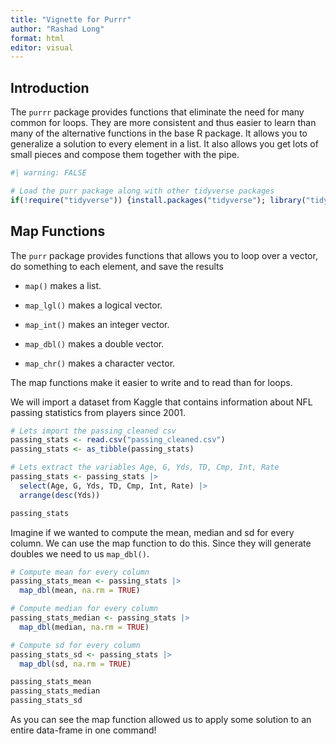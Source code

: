 ```yaml
---
title: "Vignette for Purrr"
author: "Rashad Long"
format: html  
editor: visual
---
```


## Introduction

The `purrr` package provides functions that eliminate the need for many common for loops. They are more consistent and thus easier to learn than many of the alternative functions in the base R package. It allows you to generalize a solution to every element in a list. It also allows you get lots of small pieces and compose them together with the pipe.

```r
#| warning: FALSE

# Load the purr package along with other tidyverse packages
if(!require("tidyverse")) {install.packages("tidyverse"); library("tidyverse")}


```

## Map Functions

The `purr` package provides functions that allows you to loop over a vector, do something to each element, and save the results

-   `map()` makes a list.

-   `map_lgl()` makes a logical vector.

-   `map_int()` makes an integer vector.

-   `map_dbl()` makes a double vector.

-   `map_chr()` makes a character vector.

The map functions make it easier to write and to read than for loops.

We will import a dataset from Kaggle that contains information about NFL passing statistics from players since 2001.

```r

# Lets import the passing_cleaned csv
passing_stats <- read.csv("passing_cleaned.csv")
passing_stats <- as_tibble(passing_stats)

# Lets extract the variables Age, G, Yds, TD, Cmp, Int, Rate
passing_stats <- passing_stats |> 
  select(Age, G, Yds, TD, Cmp, Int, Rate) |> 
  arrange(desc(Yds))

passing_stats

```

Imagine if we wanted to compute the mean, median and sd for every column. We can use the map function to do this. Since they will generate doubles we need to us `map_dbl()`.

```r

# Compute mean for every column
passing_stats_mean <- passing_stats |> 
  map_dbl(mean, na.rm = TRUE)

# Compute median for every column
passing_stats_median <- passing_stats |> 
  map_dbl(median, na.rm = TRUE)

# Compute sd for every column
passing_stats_sd <- passing_stats |>
  map_dbl(sd, na.rm = TRUE)

passing_stats_mean
passing_stats_median
passing_stats_sd

```

As you can see the map function allowed us to apply some solution to an entire data-frame in one command!

















